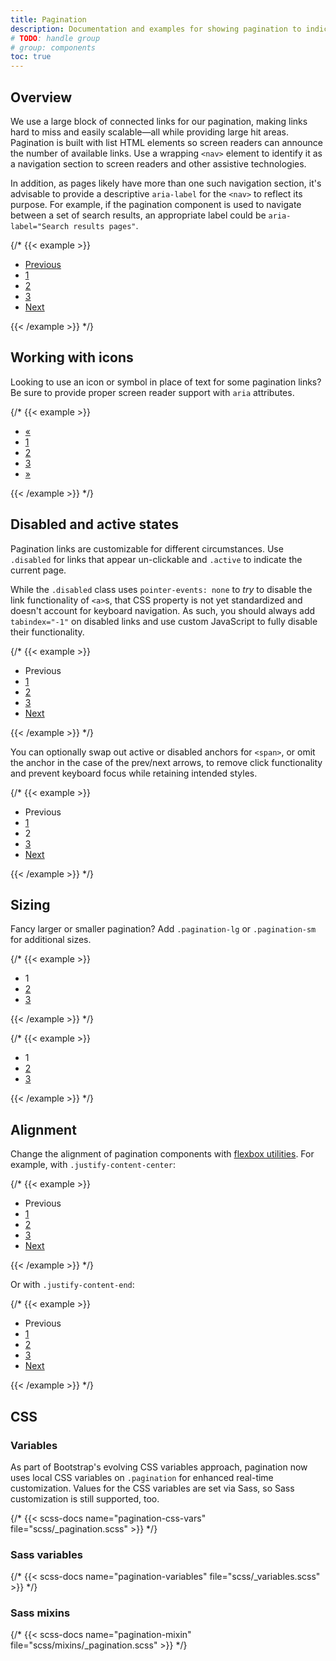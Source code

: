 ```yaml
---
title: Pagination
description: Documentation and examples for showing pagination to indicate a series of related content exists across multiple pages.
# TODO: handle group
# group: components
toc: true
---
```


## Overview

We use a large block of connected links for our pagination, making links hard to miss and easily scalable—all while providing large hit areas. Pagination is built with list HTML elements so screen readers can announce the number of available links. Use a wrapping `<nav>` element to identify it as a navigation section to screen readers and other assistive technologies.

In addition, as pages likely have more than one such navigation section, it's advisable to provide a descriptive `aria-label` for the `<nav>` to reflect its purpose. For example, if the pagination component is used to navigate between a set of search results, an appropriate label could be `aria-label="Search results pages"`.

{/* {{< example >}}
<nav aria-label="Page navigation example">
  <ul class="pagination">
    <li class="page-item"><a class="page-link" href="#">Previous</a></li>
    <li class="page-item"><a class="page-link" href="#">1</a></li>
    <li class="page-item"><a class="page-link" href="#">2</a></li>
    <li class="page-item"><a class="page-link" href="#">3</a></li>
    <li class="page-item"><a class="page-link" href="#">Next</a></li>
  </ul>
</nav>
{{< /example >}} */}

## Working with icons

Looking to use an icon or symbol in place of text for some pagination links? Be sure to provide proper screen reader support with `aria` attributes.

{/* {{< example >}}
<nav aria-label="Page navigation example">
  <ul class="pagination">
    <li class="page-item">
      <a class="page-link" href="#" aria-label="Previous">
        <span aria-hidden="true">&laquo;</span>
      </a>
    </li>
    <li class="page-item"><a class="page-link" href="#">1</a></li>
    <li class="page-item"><a class="page-link" href="#">2</a></li>
    <li class="page-item"><a class="page-link" href="#">3</a></li>
    <li class="page-item">
      <a class="page-link" href="#" aria-label="Next">
        <span aria-hidden="true">&raquo;</span>
      </a>
    </li>
  </ul>
</nav>
{{< /example >}} */}

## Disabled and active states

Pagination links are customizable for different circumstances. Use `.disabled` for links that appear un-clickable and `.active` to indicate the current page.

While the `.disabled` class uses `pointer-events: none` to _try_ to disable the link functionality of `<a>`s, that CSS property is not yet standardized and doesn't account for keyboard navigation. As such, you should always add `tabindex="-1"` on disabled links and use custom JavaScript to fully disable their functionality.

{/* {{< example >}}
<nav aria-label="...">
  <ul class="pagination">
    <li class="page-item disabled">
      <a class="page-link">Previous</a>
    </li>
    <li class="page-item"><a class="page-link" href="#">1</a></li>
    <li class="page-item active" aria-current="page">
      <a class="page-link" href="#">2</a>
    </li>
    <li class="page-item"><a class="page-link" href="#">3</a></li>
    <li class="page-item">
      <a class="page-link" href="#">Next</a>
    </li>
  </ul>
</nav>
{{< /example >}} */}

You can optionally swap out active or disabled anchors for `<span>`, or omit the anchor in the case of the prev/next arrows, to remove click functionality and prevent keyboard focus while retaining intended styles.

{/* {{< example >}}
<nav aria-label="...">
  <ul class="pagination">
    <li class="page-item disabled">
      <span class="page-link">Previous</span>
    </li>
    <li class="page-item"><a class="page-link" href="#">1</a></li>
    <li class="page-item active" aria-current="page">
      <span class="page-link">2</span>
    </li>
    <li class="page-item"><a class="page-link" href="#">3</a></li>
    <li class="page-item">
      <a class="page-link" href="#">Next</a>
    </li>
  </ul>
</nav>
{{< /example >}} */}

## Sizing

Fancy larger or smaller pagination? Add `.pagination-lg` or `.pagination-sm` for additional sizes.

{/* {{< example >}}
<nav aria-label="...">
  <ul class="pagination pagination-lg">
    <li class="page-item active" aria-current="page">
      <span class="page-link">1</span>
    </li>
    <li class="page-item"><a class="page-link" href="#">2</a></li>
    <li class="page-item"><a class="page-link" href="#">3</a></li>
  </ul>
</nav>
{{< /example >}} */}

{/* {{< example >}}
<nav aria-label="...">
  <ul class="pagination pagination-sm">
    <li class="page-item active" aria-current="page">
      <span class="page-link">1</span>
    </li>
    <li class="page-item"><a class="page-link" href="#">2</a></li>
    <li class="page-item"><a class="page-link" href="#">3</a></li>
  </ul>
</nav>
{{< /example >}} */}

## Alignment

Change the alignment of pagination components with [flexbox utilities]([[docsref:/utilities/flex]]). For example, with `.justify-content-center`:

{/* {{< example >}}
<nav aria-label="Page navigation example">
  <ul class="pagination justify-content-center">
    <li class="page-item disabled">
      <a class="page-link">Previous</a>
    </li>
    <li class="page-item"><a class="page-link" href="#">1</a></li>
    <li class="page-item"><a class="page-link" href="#">2</a></li>
    <li class="page-item"><a class="page-link" href="#">3</a></li>
    <li class="page-item">
      <a class="page-link" href="#">Next</a>
    </li>
  </ul>
</nav>
{{< /example >}} */}

Or with `.justify-content-end`:

{/* {{< example >}}
<nav aria-label="Page navigation example">
  <ul class="pagination justify-content-end">
    <li class="page-item disabled">
      <a class="page-link">Previous</a>
    </li>
    <li class="page-item"><a class="page-link" href="#">1</a></li>
    <li class="page-item"><a class="page-link" href="#">2</a></li>
    <li class="page-item"><a class="page-link" href="#">3</a></li>
    <li class="page-item">
      <a class="page-link" href="#">Next</a>
    </li>
  </ul>
</nav>
{{< /example >}} */}

## CSS

### Variables

<AddedIn version="5.2.0" />

As part of Bootstrap's evolving CSS variables approach, pagination now uses local CSS variables on `.pagination` for enhanced real-time customization. Values for the CSS variables are set via Sass, so Sass customization is still supported, too.

{/* {{< scss-docs name="pagination-css-vars" file="scss/_pagination.scss" >}} */}

### Sass variables

{/* {{< scss-docs name="pagination-variables" file="scss/_variables.scss" >}} */}

### Sass mixins

{/* {{< scss-docs name="pagination-mixin" file="scss/mixins/_pagination.scss" >}} */}
